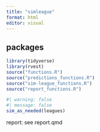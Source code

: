 ```yaml
---
title: "simleague"
format: html
editor: visual
---
```


## packages

```r
library(tidyverse)
library(rvest)
source("functions.R")
source("predictions_functions.R")
source("sim-league_functions.R")
source("report_functions.R")
```


```r
#| warning: false
#| message: false
sim_as_needed(leagues)
```


report: see report.qmd






